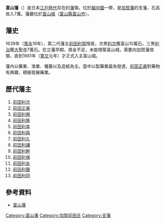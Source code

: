 '''富山藩'''（{{jpn|j=富山藩|hg=とやまはん|rm=Toyama han|f=y}}）是日本[[江戶時代|江戶時代]]存在的[[藩_(日本)|藩]]領。位於[[越中國|越中國]]一帶，是[[加賀藩|加賀藩]]的支藩，石高收入7萬。藩廳位於[[富山城|富山城]]（[[富山縣|富山縣]][[富山市|富山市]]）。

==藩史==
1639年（[[寬永|寬永]]16年），第二代藩主[[前田利常|前田利常]]隱居，次男[[前田利次|利次]]獲富山10萬石，三男[[前田利治|利治]]獲[[大聖寺藩|大聖寺]]7萬石。在立藩早期，資金不足，未能增築富山城，需要向加賀藩借領，直到1661年（[[寬文|寬文]]元年）才正式入主富山城。

藩內以藥業、漁業、種蚕以及造紙為主。當中以製藥業最為發達，[[前田正甫|前田正甫]]對藥物有興趣，積極發展藥業。

==歷代藩主==
#[[前田利次|前田利次]]
#[[前田正甫|前田正甫]]
#[[前田利興|前田利興]]
#[[前田利隆|前田利隆]]
#[[前田利幸|前田利幸]]
#[[前田利與|前田利與]]
#[[前田利久_(藩主)|前田利久]]
#[[前田利謙|前田利謙]]
#[[前田利幹|前田利幹]]
#[[前田利保|前田利保]]
#[[前田利友|前田利友]]
#[[前田利聲|前田利聲]]
#[[前田利同|前田利同]]

==參考資料==
*[https://web.archive.org/web/20120312013306/http://www.asahi-net.or.jp/~me4k-skri/han/hokuriku/toyama.html 富山藩]

{{DEFAULTSORT:Toyama-han}}
{{江戶時代的藩}}
[[Category:富山藩|Category:富山藩]]
[[Category:加賀前田氏|Category:加賀前田氏]]
[[Category:支藩|Category:支藩]]
